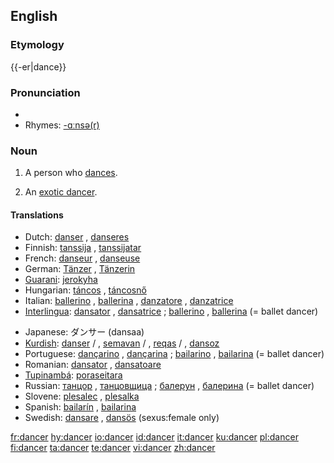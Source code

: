 ==English==

===Etymology===
{{-er|dance}}

===Pronunciation===
*{{audio|en-us-dancer.ogg|Audio (US)}}
*Rhymes: [[Rhymes:English:-ɑːnsə(r)|-ɑːnsə(r)]]

===Noun===
{{wikipedia}}
{{en-noun}}
# A person who [[dances]].
# {{euphemism}} An [[exotic dancer]].

====Translations====
{{top}}
*Dutch: [[danser]] {{m}}, [[danseres]] {{f}}
*Finnish: [[tanssija]] {{m}}, [[tanssijatar]] {{f}}
*French: [[danseur]] {{m}}, [[danseuse]] {{f}}
*German: [[Tänzer]] {{m}}, [[Tänzerin]] {{f}}
*[[Guarani]]: [[jerokyha]]
*Hungarian: [[táncos]] {{m}}, [[táncosnő]] {{f}}
*Italian: [[ballerino]] {{m}}, [[ballerina]] {{f}}, [[danzatore]] {{m}}, [[danzatrice]] {{f}}
*[[Interlingua]]: [[dansator]] {{m}}, [[dansatrice]] {{f}}; [[ballerino]] {{m}}, [[ballerina]] {{f}} (= ballet dancer)
{{mid}}
*Japanese: ダンサー (dansaa)
*[[Kurdish]]: [[danser]] {{m}} / {{f}}, [[semavan]] {{m}} / {{f}}, [[reqas]] {{m}} / {{f}}, [[dansoz]] {{f}}
*Portuguese: [[dançarino]] {{m}}, [[dançarina]] {{f}}; [[bailarino]] {{m}}, [[bailarina]] {{f}} (= ballet dancer)
*Romanian: [[dansator]] {{m}}, [[dansatoare]] {{f}}
*[[Tupinambá]]: [[poraseitara]]
*Russian: [[танцор]] {{m}}, [[танцовщица]] {{f}}; [[балерун]] {{m}}, [[балерина]] {{f}} (= ballet dancer)
*Slovene: [[plesalec]] {{m}}, [[plesalka]] {{f}}
*Spanish: [[bailarín]] {{m}}, [[bailarina]] {{f}}
*Swedish: [[dansare]] {{c}}, [[dansös]] {{c}} (sexus:female only)
{{bottom}}

[[fr:dancer]]
[[hy:dancer]]
[[io:dancer]]
[[id:dancer]]
[[it:dancer]]
[[ku:dancer]]
[[pl:dancer]]
[[fi:dancer]]
[[ta:dancer]]
[[te:dancer]]
[[vi:dancer]]
[[zh:dancer]]
